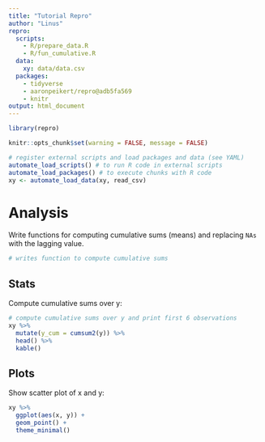 ```yaml
---
title: "Tutorial Repro"
author: "Linus"
repro:
  scripts:
    - R/prepare_data.R
    - R/fun_cumulative.R
  data:
    xy: data/data.csv
  packages:
    - tidyverse
    - aaronpeikert/repro@adb5fa569
    - knitr
output: html_document
---
```


```r
library(repro) 
```

```r
knitr::opts_chunk$set(warning = FALSE, message = FALSE)

# register external scripts and load packages and data (see YAML) 
automate_load_scripts() # to run R code in external scripts
automate_load_packages() # to execute chunks with R code
xy <- automate_load_data(xy, read_csv) 
```

# Analysis

Write functions for computing cumulative sums (means) and replacing `NAs` with the lagging value.

```r
# writes function to compute cumulative sums
```

## Stats

Compute cumulative sums over y:

```r
# compute cumulative sums over y and print first 6 observations
xy %>% 
  mutate(y_cum = cumsum2(y)) %>% 
  head() %>% 
  kable()
```

## Plots

Show scatter plot of x and y:

```r
xy %>% 
  ggplot(aes(x, y)) + 
  geom_point() + 
  theme_minimal()
```

